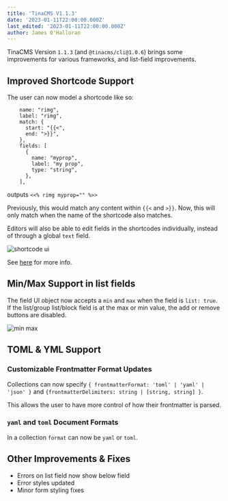 ```yaml
---
title: 'TinaCMS V1.1.3'
date: '2023-01-11T22:00:00.000Z'
last_edited: '2023-01-11T22:00:00.000Z'
author: James O'Halloran
---
```


TinaCMS Version `1.1.3` (and `@tinacms/cli@1.0.6`) brings some improvements for various frameworks, and list-field improvements.

## Improved Shortcode Support

The user can now model a shortcode like so:

```
    name: "rimg",
    label: "rimg",
    match: {
      start: "{{<",
      end: ">}}",
    },
    fields: [
      {
        name: "myprop",
        label: "my prop",
        type: "string",
      },
    ],
```

outputs `<<% rimg myprop="" %>>`

Previously, this would match any content within `{{<` and `>}}`. Now, this will only match when the name of the shortcode also matches.

Editors will also be able to edit fields in the shortcodes individually, instead of through a global `text` field.

![shortcode ui](/img/blog/tina-v-1.1.3/shortcodes.png)

See [here](https://tina.io/docs/reference/types/rich-text/#custom-shortcode-syntax) for more info.

## Min/Max Support in list fields

The field UI object now accepts a `min` and `max` when the field is `list: true`. If the list/group list/block field is at the max or min value, the add or remove buttons are disabled.

![min max](/img/blog/tina-v-1.1.3/minmax.png)

## TOML & YML Support

### Customizable Frontmatter Format Updates

Collections can now specify `{ frontmatterFormat: 'toml' | 'yaml' | 'json' }` and `{frontmatterDelimiters: string | [string, string] }`.

This allows the user to have more control of how their frontmatter is parsed.

### `yaml` and `toml` Document Formats

In a collection `format` can now be `yaml` or `toml`.

## Other Improvements & Fixes

- Errors on list field now show below field
- Error styles updated
- Minor form styling fixes
